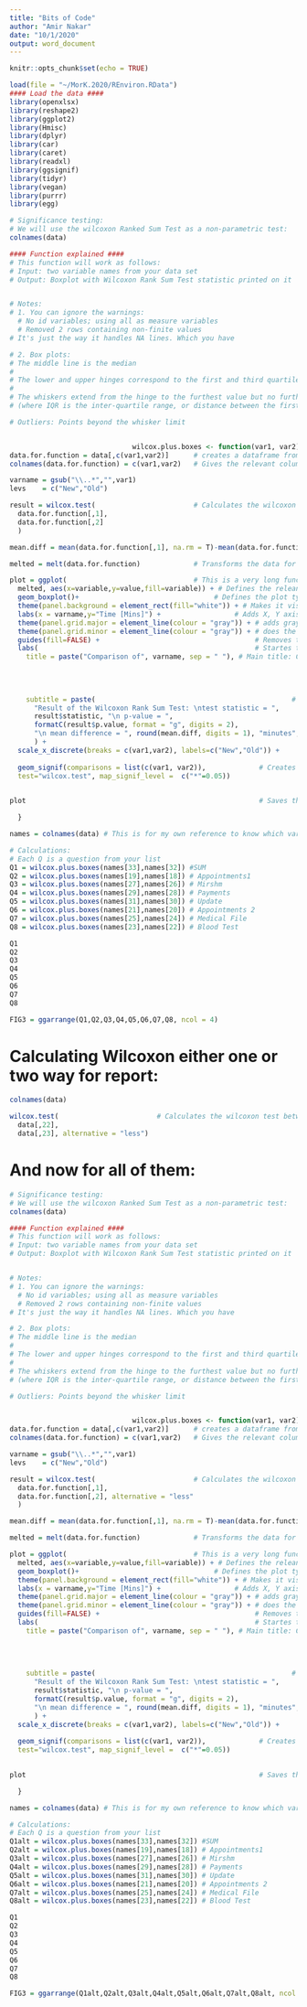 ---
title: "Bits of Code"
author: "Amir Nakar"
date: "10/1/2020"
output: word_document
---

```{r setup, include=FALSE}
knitr::opts_chunk$set(echo = TRUE)
```

```{r, include=FALSE}
load(file = "~/MorK.2020/REnviron.RData")
#### Load the data ####
library(openxlsx)
library(reshape2)
library(ggplot2)
library(Hmisc) 
library(dplyr)
library(car)
library(caret)
library(readxl)
library(ggsignif)
library(tidyr)
library(vegan)
library(purrr)
library(egg)

```
 

```{r message=FALSE}
# Significance testing: 
# We will use the wilcoxon Ranked Sum Test as a non-parametric test:
colnames(data)

#### Function explained ####
# This function will work as follows: 
# Input: two variable names from your data set
# Output: Boxplot with Wilcoxon Rank Sum Test statistic printed on it


# Notes: 
# 1. You can ignore the warnings: 
  # No id variables; using all as measure variables
  # Removed 2 rows containing non-finite values
# It's just the way it handles NA lines. Which you have

# 2. Box plots: 
# The middle line is the median
# 
# The lower and upper hinges correspond to the first and third quartiles
#  
# The whiskers extend from the hinge to the furthest value but no further than 1.5 * IQR from the hinge 
# (where IQR is the inter-quartile range, or distance between the first and third quartiles). 

# Outliers: Points beyond the whisker limit


                              wilcox.plus.boxes <- function(var1, var2) {  # Defines the function requiring two parameters
data.for.function = data[,c(var1,var2)]      # creates a dataframe from your data which is only the two parameters you chose
colnames(data.for.function) = c(var1,var2)   # Gives the relevant columns names (for later)

varname = gsub("\\..*","",var1)
levs    = c("New","Old")

result = wilcox.test(                        # Calculates the wilcoxon test between the two variables
  data.for.function[,1],
  data.for.function[,2]
  ) 

mean.diff = mean(data.for.function[,1], na.rm = T)-mean(data.for.function[,2],na.rm = T)

melted = melt(data.for.function)             # Transforms the data for ggplot

plot = ggplot(                               # This is a very long function to create the plot
  melted, aes(x=variable,y=value,fill=variable)) + # Defines the releant data
  geom_boxplot()+                                 # Defines the plot type as Box Plot
  theme(panel.background = element_rect(fill="white")) + # Makes it visually clean
  labs(x = varname,y="Time [Mins]") +                  # Adds X, Y axis labels
  theme(panel.grid.major = element_line(colour = "gray")) + # adds gray lines on the Y axis
  theme(panel.grid.minor = element_line(colour = "gray")) + # does the same
  guides(fill=FALSE) +                                      # Removes the legend (not needed for this)
  labs(                                                     # Startes to create the complicated titles
    title = paste("Comparison of", varname, sep = " "), # Main title: Comparison between the two variables
    
    
    
    
    subtitle = paste(                                                # Subtitle: gives the different statistics pasted together
      "Result of the Wilcoxon Rank Sum Test: \ntest statistic = ", 
      result$statistic, "\n p-value = ", 
      formatC(result$p.value, format = "g", digits = 2), 
      "\n mean difference = ", round(mean.diff, digits = 1), "minutes", sep = " " )
      ) + 
  scale_x_discrete(breaks = c(var1,var2), labels=c("New","Old")) +
  
  geom_signif(comparisons = list(c(var1, var2)),             # Creates a significance star when the pvalue<0.05
  test="wilcox.test", map_signif_level =  c("*"=0.05))
  

plot                                                         # Saves the final plot 

  }

names = colnames(data) # This is for my own reference to know which variables need to be tabulated

# Calculations:
# Each Q is a question from your list
Q1 = wilcox.plus.boxes(names[33],names[32]) #SUM
Q2 = wilcox.plus.boxes(names[19],names[18]) # Appointments1
Q3 = wilcox.plus.boxes(names[27],names[26]) # Mirshm
Q4 = wilcox.plus.boxes(names[29],names[28]) # Payments
Q5 = wilcox.plus.boxes(names[31],names[30]) # Update
Q6 = wilcox.plus.boxes(names[21],names[20]) # Appointments 2
Q7 = wilcox.plus.boxes(names[25],names[24]) # Medical File
Q8 = wilcox.plus.boxes(names[23],names[22]) # Blood Test

```

```{r message=FALSE}
Q1
Q2
Q3
Q4
Q5
Q6
Q7
Q8

FIG3 = ggarrange(Q1,Q2,Q3,Q4,Q5,Q6,Q7,Q8, ncol = 4)
```


# Calculating Wilcoxon either one or two way for report: 
``` {r}
colnames(data)

wilcox.test(                        # Calculates the wilcoxon test between the two variables
  data[,22],
  data[,23], alternative = "less")
```


# And now for all of them: 


```{r message=FALSE}
# Significance testing: 
# We will use the wilcoxon Ranked Sum Test as a non-parametric test:
colnames(data)

#### Function explained ####
# This function will work as follows: 
# Input: two variable names from your data set
# Output: Boxplot with Wilcoxon Rank Sum Test statistic printed on it


# Notes: 
# 1. You can ignore the warnings: 
  # No id variables; using all as measure variables
  # Removed 2 rows containing non-finite values
# It's just the way it handles NA lines. Which you have

# 2. Box plots: 
# The middle line is the median
# 
# The lower and upper hinges correspond to the first and third quartiles
#  
# The whiskers extend from the hinge to the furthest value but no further than 1.5 * IQR from the hinge 
# (where IQR is the inter-quartile range, or distance between the first and third quartiles). 

# Outliers: Points beyond the whisker limit


                              wilcox.plus.boxes <- function(var1, var2) {  # Defines the function requiring two parameters
data.for.function = data[,c(var1,var2)]      # creates a dataframe from your data which is only the two parameters you chose
colnames(data.for.function) = c(var1,var2)   # Gives the relevant columns names (for later)

varname = gsub("\\..*","",var1)
levs    = c("New","Old")

result = wilcox.test(                        # Calculates the wilcoxon test between the two variables
  data.for.function[,1],
  data.for.function[,2], alternative = "less"
  ) 

mean.diff = mean(data.for.function[,1], na.rm = T)-mean(data.for.function[,2],na.rm = T)

melted = melt(data.for.function)             # Transforms the data for ggplot

plot = ggplot(                               # This is a very long function to create the plot
  melted, aes(x=variable,y=value,fill=variable)) + # Defines the releant data
  geom_boxplot()+                                 # Defines the plot type as Box Plot
  theme(panel.background = element_rect(fill="white")) + # Makes it visually clean
  labs(x = varname,y="Time [Mins]") +                  # Adds X, Y axis labels
  theme(panel.grid.major = element_line(colour = "gray")) + # adds gray lines on the Y axis
  theme(panel.grid.minor = element_line(colour = "gray")) + # does the same
  guides(fill=FALSE) +                                      # Removes the legend (not needed for this)
  labs(                                                     # Startes to create the complicated titles
    title = paste("Comparison of", varname, sep = " "), # Main title: Comparison between the two variables
    
    
    
    
    subtitle = paste(                                                # Subtitle: gives the different statistics pasted together
      "Result of the Wilcoxon Rank Sum Test: \ntest statistic = ", 
      result$statistic, "\n p-value = ", 
      formatC(result$p.value, format = "g", digits = 2), 
      "\n mean difference = ", round(mean.diff, digits = 1), "minutes", sep = " " )
      ) + 
  scale_x_discrete(breaks = c(var1,var2), labels=c("New","Old")) +
  
  geom_signif(comparisons = list(c(var1, var2)),             # Creates a significance star when the pvalue<0.05
  test="wilcox.test", map_signif_level =  c("*"=0.05))
  

plot                                                         # Saves the final plot 

  }

names = colnames(data) # This is for my own reference to know which variables need to be tabulated

# Calculations:
# Each Q is a question from your list
Q1alt = wilcox.plus.boxes(names[33],names[32]) #SUM
Q2alt = wilcox.plus.boxes(names[19],names[18]) # Appointments1
Q3alt = wilcox.plus.boxes(names[27],names[26]) # Mirshm
Q4alt = wilcox.plus.boxes(names[29],names[28]) # Payments
Q5alt = wilcox.plus.boxes(names[31],names[30]) # Update
Q6alt = wilcox.plus.boxes(names[21],names[20]) # Appointments 2
Q7alt = wilcox.plus.boxes(names[25],names[24]) # Medical File
Q8alt = wilcox.plus.boxes(names[23],names[22]) # Blood Test

```

```{r message=FALSE}
Q1
Q2
Q3
Q4
Q5
Q6
Q7
Q8

FIG3 = ggarrange(Q1alt,Q2alt,Q3alt,Q4alt,Q5alt,Q6alt,Q7alt,Q8alt, ncol = 4)
```